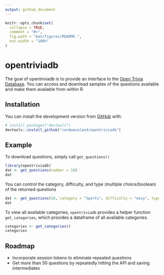 ```yaml
---
output: github_document
---
```


<!-- README.md is generated from README.Rmd. Please edit that file -->

```r
knitr::opts_chunk$set(
  collapse = TRUE,
  comment = "#>",
  fig.path = "man/figures/README-",
  out.width = "100%"
)
```

# opentriviadb

<!-- badges: start -->
<!-- badges: end -->

The goal of opentriviadb is to provide an interface to the [Open Trivia Database](https://opentdb.com/). You can access and download samples of the questions available and make them available from within R.

## Installation

You can install the development version from [GitHub](https://github.com/) with:

``` r
# install.packages("devtools")
devtools::install_github("condwanaland/opentriviadb")
```
## Example

To download questions, simply call `get_questions()`

```r
library(opentriviadb)
dat <- get_questions(number = 10)
dat
```

You can control the category, difficulty, and type (multiple choice/boolean) of the returned questions

```r
dat <- get_questions(10, category = "Sports", difficulty = "easy", type = "multiple")
dat
```

To view all available categories, `opentriviadb` provides a helper function `get_categories`, which provides a dataframe of all available categories.

```r
categories <- get_categories()
categories
```


## Roadmap
* Incorporate session tokens to eliminate repeated questions
* Get more than 50 questions by repeatedly hitting the API and saving intermediates
